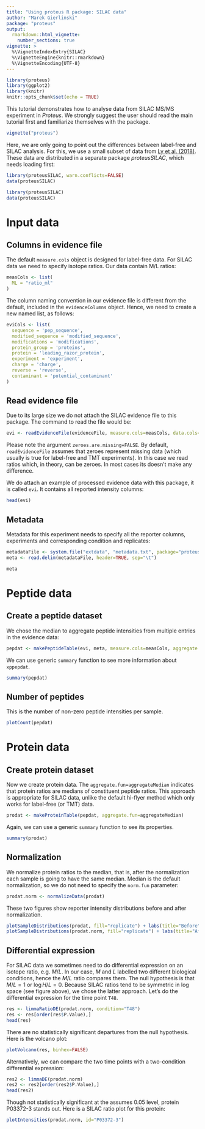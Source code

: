 ```yaml
---
title: "Using proteus R package: SILAC data"
author: "Marek Gierlinski"
package: "proteus"
output: 
  rmarkdown::html_vignette:
    number_sections: true
vignette: >
  %\VignetteIndexEntry{SILAC}
  %\VignetteEngine{knitr::rmarkdown}
  %\VignetteEncoding{UTF-8}
---
```


```r
library(proteus)
library(ggplot2)
library(knitr)
knitr::opts_chunk$set(echo = TRUE)
```

This tutorial demonstrates how to analyse data from SILAC MS/MS experiment in *Proteus*. We strongly suggest the user should read the main tutorial first and familiarize themselves with the package.

```r
vignette("proteus")
```

Here, we are only going to point out the differences between label-free and SILAC analysis. For this, we use a small subset of data from [Ly et al. (2018)](https://wellcomeopenresearch.org/articles/3-51/). These data are distributed in a separate package *proteusSILAC*, which needs loading first:

```r
library(proteusSILAC, warn.conflicts=FALSE)
data(proteusSILAC)
```

```r
library(proteusSILAC)
data(proteusSILAC)
```

# Input data

## Columns in evidence file

The default `measure.cols` object is designed for label-free data. For SILAC data we need to specify isotope ratios. Our data contain M/L ratios:

```r
measCols <- list(
  ML = "ratio_ml"
)
```


The column naming convention in our evidence file is different from the default, included in the `evidenceColumns` object. Hence, we need to create a new named list, as follows:

```r
eviCols <- list(
  sequence = 'pep_sequence',
  modified_sequence = 'modified_sequence',
  modifications = 'modifications',
  protein_group = 'proteins',
  protein = 'leading_razor_protein',
  experiment = 'experiment',
  charge = 'charge',
  reverse = 'reverse',
  contaminant = 'potential_contaminant'
)
```


## Read evidence file

Due to its large size we do not attach the SILAC evidence file to this package. The command to read the file would be:

```r
evi <- readEvidenceFile(evidenceFile, measure.cols=measCols, data.cols=eviCols, zeroes.are.missing=FALSE)
```

Please note the argument `zeroes.are.missing=FALSE`. By default, `readEvidenceFile` assumes that zeroes represent missing data (which usually is true for label-free and TMT experiments). In this case we read ratios which, in theory, can be zeroes. In most cases its doesn't make any difference.

We do attach an example of processed evidence data with this package, it is called `evi`. It contains all reported intensity columns:

```r
head(evi)
```

## Metadata

Metadata for this experiment needs to specify all the reporter columns, experiments and corresponding condition and replicates:

```r
metadataFile <- system.file("extdata", "metadata.txt", package="proteusSILAC")
meta <- read.delim(metadataFile, header=TRUE, sep="\t")
```

```r
meta
```


# Peptide data

## Create a peptide dataset

We chose the median to aggregate peptide intensities from multiple entries in the evidence data:

```r
pepdat <- makePeptideTable(evi, meta, measure.cols=measCols, aggregate.fun=aggregateMedian, experiment.type="SILAC")
```

We can use generic `summary` function to see more information about `xppepdat`.

```r
summary(pepdat)
```

## Number of peptides

This is the number of non-zero peptide intensities per sample. 

```r
plotCount(pepdat)
```




# Protein data

## Create protein dataset

Now we create protein data. The `aggregate.fun=aggregateMedian` indicates that protein ratios are medians of constituent peptide ratios. This approach is appropriate for SILAC data, unlike the default hi-flyer method which only works for label-free (or TMT) data.

```r
prodat <- makeProteinTable(pepdat, aggregate.fun=aggregateMedian)
```

Again, we can use a generic `summary` function to see its properties.

```r
summary(prodat)
```

## Normalization

We normalize protein ratios to the median, that is, after the normalization each sample is going to have the same median. Median is the default normalization, so we do not need to specify the `norm.fun` parameter:

```r
prodat.norm <- normalizeData(prodat)
```

These two figures show reporter intensity distributions before and after normalization.

```r
plotSampleDistributions(prodat, fill="replicate") + labs(title="Before")
plotSampleDistributions(prodat.norm, fill="replicate") + labs(title="After")
```


## Differential expression

For SILAC data we sometimes need to do differential expression on an isotope ratio, e.g. $M/L$. In our case, $M$ and $L$ labelled two different biological conditions, hence the $M/L$ ratio compares them. The null hypothesis is that $M/L = 1$ or $\log H/L = 0$. Because SILAC ratios tend to be symmetric in log space (see figure above), we chose the latter approach. Let's do the differential expression for the time point `T48`.


```r
res <- limmaRatioDE(prodat.norm, condition="T48")
res <- res[order(res$P.Value),]
head(res)
```

There are no statistically significant departures from the null hypothesis. Here is the volcano plot:

```r
plotVolcano(res, binhex=FALSE)
```

Alternatively, we can compare the two time points with a two-condition differential expression:

```r
res2 <- limmaDE(prodat.norm)
res2 <- res2[order(res2$P.Value),]
head(res2)
```

Though not statistically significant at the assumes 0.05 level, protein P03372-3 stands out. Here is a SILAC ratio plot for this protein:

```r
plotIntensities(prodat.norm, id="P03372-3")
```
